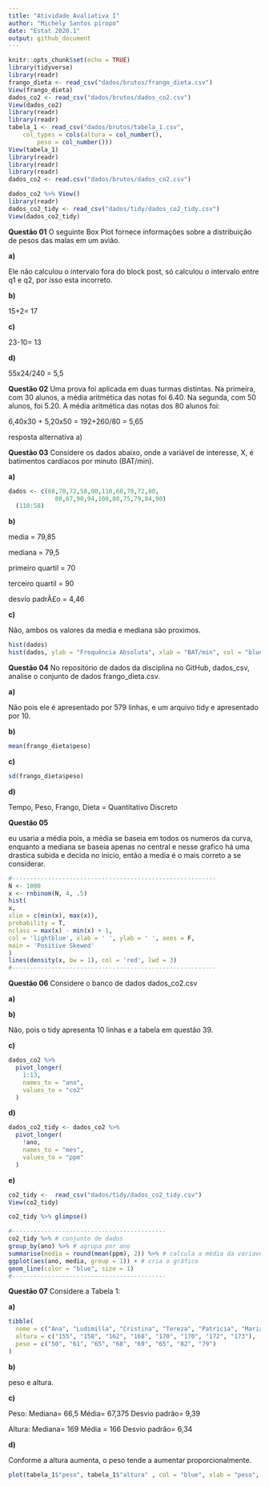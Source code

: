 ```yaml
---
title: "Atividade Avaliativa I"
author: "Michely Santos piropo"
date: "Estat 2020.1"
output: github_document
---
```


```r
knitr::opts_chunk$set(echo = TRUE)
library(tidyverse)
library(readr)
frango_dieta <- read_csv("dados/brutos/frango_dieta.csv")
View(frango_dieta)
dados_co2 <- read_csv("dados/brutos/dados_co2.csv")
View(dados_co2)
library(readr)
library(readr)
tabela_1 <- read_csv("dados/brutos/tabela_1.csv", 
    col_types = cols(altura = col_number(), 
        peso = col_number()))
View(tabela_1)
library(readr)
library(readr)
library(readr)
dados_co2 <- read.csv("dados/brutos/dados_co2.csv")

dados_co2 %>% View()
library(readr)
dados_co2_tidy <- read_csv("dados/tidy/dados_co2_tidy.csv")
View(dados_co2_tidy)

```

**Questão 01** O seguinte Box Plot fornece informações sobre a distribuição de pesos das malas em um avião.

**a)**

Ele não calculou o intervalo fora do block post, só calculou o intervalo entre q1 e q2, por isso esta incorreto.

**b)**

15+2= 17

**c)**

23-10= 13

**d)**

55x24/240 = 5,5

**Questão 02** Uma prova foi aplicada em duas turmas distintas. Na primeira, com 30 alunos, a média aritmética das notas foi 6.40. Na segunda, com 50 alunos, foi 5.20. A média aritmética das notas dos 80 alunos foi:

6,40x30 + 5,20x50 = 192+260/80 = 5,65

resposta alternativa a)

**Questão 03** Considere os dados abaixo, onde a variável de interesse, X, é batimentos cardíacos por minuto (BAT/min).

**a)**

```r
dados <- c(68,70,72,58,90,110,68,70,72,80,
             80,67,90,94,100,80,75,79,84,90)
  (110:58)

```

**b)**

media = 79,85

mediana = 79,5

primeiro quartil = 70

terceiro quartil = 90

desvio padrÃ£o = 4,46

**c)**

Não, ambos os valores da media e mediana são proximos.

```r
hist(dados)
hist(dados, ylab = "Frequência Absoluta", xlab = "BAT/min", col = "blue",bolder = FALSE, main = "Batimentos Cardíacos")

```

**Questão 04** No repositório de dados da disciplina no GitHub, dados_csv, analise o conjunto de dados frango_dieta.csv.

**a)**

Não pois ele é apresentado por 579 linhas, e um arquivo tidy e apresentado por 10.

**b)**

```r
mean(frango_dieta$peso)
```

**c)**

```r
sd(frango_dieta$peso)
```

**d)**

Tempo, Peso, Frango, Dieta = Quantitativo Discreto

**Questão 05**

eu usaria a média pois, a média se baseia em todos os numeros da curva, enquanto a mediana se baseia apenas no central e nesse grafico há uma drastica subida e decida no inicio, então a media é o mais correto a se considerar.

```r
#---------------------------------------------------------
N <- 1000
x <- rnbinom(N, 4, .5)
hist(
x,
xlim = c(min(x), max(x)),
probability = T,
nclass = max(x) - min(x) + 1,
col = 'lightblue', xlab = ' ', ylab = ' ', axes = F,
main = 'Positive Skewed'
)
lines(density(x, bw = 1), col = 'red', lwd = 3)
#---------------------------------------------------------

```

**Questão 06** Considere o banco de dados dados_co2.csv

**a)**

**b)**

Não, pois o tidy apresenta 10 linhas e a tabela em questão 39.

**c)**

```r
dados_co2 %>%                
  pivot_longer(
    1:13,                
    names_to = "ano",    
    values_to = "co2" 
  )

```

**d)**

```r
dados_co2_tidy <- dados_co2 %>%  
  pivot_longer(
    !ano,
    names_to = "mes",
    values_to = "ppm"
  )
```

**e)**

```r
co2_tidy <-  read_csv("dados/tidy/dados_co2_tidy.csv")
View(co2_tidy)

co2_tidy %>% glimpse()

```

```r
#-------------------------------------------
co2_tidy %>% # conjunto de dados
group_by(ano) %>% # agrupa por ano
summarise(media = round(mean(ppm), 2)) %>% # calcula a média da variavel ppm em cada grupo
ggplot(aes(ano, media, group = 1)) + # cria o gráfico
geom_line(color = "blue", size = 1)
#-------------------------------------------
```

**Questão 07** Considere a Tabela 1:

**a)**

```r
tibble(
  nome = c("Ana", "Ludimilla", "Cristina", "Tereza", "Patrícia", "Mariana", "Ana Paula", "Dirce"),
  altura = c("155", "158", "162", "168", "170", "170", "172", "173"),
  peso = c("50", "61", "65", "68", "69", "65", "82", "79")
)
```

**b)**

peso e altura.

**c)**

Peso: Mediana= 66,5 Média= 67,375 Desvio padrão= 9,39

Altura: Mediana= 169 Média = 166 Desvio padrão= 6,34

**d)**

Conforme a altura aumenta, o peso tende a aumentar proporcionalmente.

```r
plot(tabela_1$"peso", tabela_1$"altura" , col = "blue", xlab = "peso", ylab = "altura", main = "tabela 1")
```
